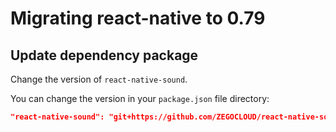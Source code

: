 # Migrating react-native to 0.79

## Update dependency package

Change the version of `react-native-sound`.

You can change the version in your `package.json` file directory:

```json
"react-native-sound": "git+https://github.com/ZEGOCLOUD/react-native-sound.git#v0.11.5",
```

